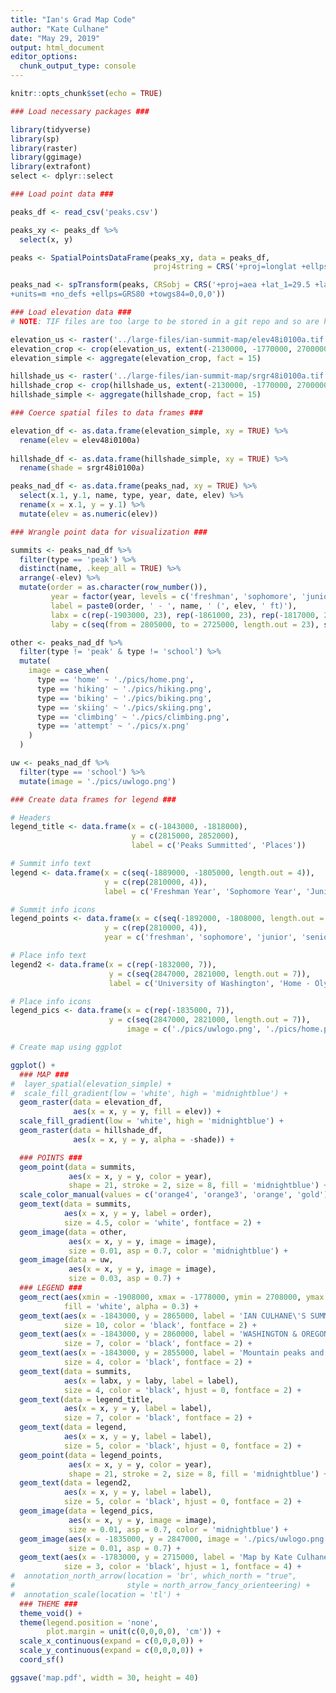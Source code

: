 ---
title: "Ian's Grad Map Code"
author: "Kate Culhane"
date: "May 29, 2019"
output: html_document
editor_options: 
  chunk_output_type: console
---

```{r setup, include=FALSE}
knitr::opts_chunk$set(echo = TRUE)
```


```{r load data}

### Load necessary packages ###

library(tidyverse)
library(sp)
library(raster)
library(ggimage)
library(extrafont)
select <- dplyr::select

### Load point data ###

peaks_df <- read_csv('peaks.csv')

peaks_xy <- peaks_df %>% 
  select(x, y)

peaks <- SpatialPointsDataFrame(peaks_xy, data = peaks_df,
                                proj4string = CRS('+proj=longlat +ellps=WGS84 +datum=WGS84 +no_defs'))

peaks_nad <- spTransform(peaks, CRSobj = CRS('+proj=aea +lat_1=29.5 +lat_2=45.5 +lat_0=23 +lon_0=-96 +x_0=0 +y_0=0 +datum=NAD83
+units=m +no_defs +ellps=GRS80 +towgs84=0,0,0'))

### Load elevation data ###
# NOTE: TIF files are too large to be stored in a git repo and so are housed locally

elevation_us <- raster('../large-files/ian-summit-map/elev48i0100a.tif') # elevation data from https://nationalmap.gov/small_scale/index.html
elevation_crop <- crop(elevation_us, extent(-2130000, -1770000, 2700000, 3180000))
elevation_simple <- aggregate(elevation_crop, fact = 15)

hillshade_us <- raster('../large-files/ian-summit-map/srgr48i0100a.tif') # hillshade data from https://nationalmap.gov/small_scale/index.html
hillshade_crop <- crop(hillshade_us, extent(-2130000, -1770000, 2700000, 3180000))
hillshade_simple <- aggregate(hillshade_crop, fact = 15)

```

```{r spatial data frames}

### Coerce spatial files to data frames ###

elevation_df <- as.data.frame(elevation_simple, xy = TRUE) %>% 
  rename(elev = elev48i0100a)
  
hillshade_df <- as.data.frame(hillshade_simple, xy = TRUE) %>%
  rename(shade = srgr48i0100a)

peaks_nad_df <- as.data.frame(peaks_nad, xy = TRUE) %>% 
  select(x.1, y.1, name, type, year, date, elev) %>% 
  rename(x = x.1, y = y.1) %>% 
  mutate(elev = as.numeric(elev))

```

```{r point and legend data frames}

### Wrangle point data for visualization ###

summits <- peaks_nad_df %>% 
  filter(type == 'peak') %>% 
  distinct(name, .keep_all = TRUE) %>% 
  arrange(-elev) %>% 
  mutate(order = as.character(row_number()),
         year = factor(year, levels = c('freshman', 'sophomore', 'junior', 'senior')),
         label = paste0(order, ' - ', name, ' (', elev, ' ft)'),
         labx = c(rep(-1903000, 23), rep(-1861000, 23), rep(-1817000, 23)),
         laby = c(seq(from = 2805000, to = 2725000, length.out = 23), seq(from = 2805000, to = 2725000, length.out = 23), seq(from = 2805000, to = 2725000, length.out = 23)))

other <- peaks_nad_df %>% 
  filter(type != 'peak' & type != 'school') %>% 
  mutate(
    image = case_when(
      type == 'home' ~ './pics/home.png',
      type == 'hiking' ~ './pics/hiking.png',
      type == 'biking' ~ './pics/biking.png',
      type == 'skiing' ~ './pics/skiing.png',
      type == 'climbing' ~ './pics/climbing.png',
      type == 'attempt' ~ './pics/x.png'
    )
  )

uw <- peaks_nad_df %>% 
  filter(type == 'school') %>% 
  mutate(image = './pics/uwlogo.png')

### Create data frames for legend ###

# Headers
legend_title <- data.frame(x = c(-1843000, -1818000),
                           y = c(2815000, 2852000),
                           label = c('Peaks Summitted', 'Places'))

# Summit info text
legend <- data.frame(x = c(seq(-1889000, -1805000, length.out = 4)),
                     y = c(rep(2810000, 4)),
                     label = c('Freshman Year', 'Sophomore Year', 'Junior Year', 'Senior Year'))

# Summit info icons
legend_points <- data.frame(x = c(seq(-1892000, -1808000, length.out = 4)),
                     y = c(rep(2810000, 4)),
                     year = c('freshman', 'sophomore', 'junior', 'senior'))

# Place info text
legend2 <- data.frame(x = c(rep(-1832000, 7)),
                      y = c(seq(2847000, 2821000, length.out = 7)),
                      label = c('University of Washington', 'Home - Olympia', 'Hiking or Backpacking Trips', 'Sport Climbing', 'Alpine Skiing', 'Mountain Biking', 'Attempted Summit'))

# Place info icons
legend_pics <- data.frame(x = c(rep(-1835000, 7)),
                      y = c(seq(2847000, 2821000, length.out = 7)),
                          image = c('./pics/uwlogo.png', './pics/home.png', './pics/hiking.png', './pics/climbing.png', './pics/skiing.png', './pics/biking.png', './pics/x.png'))

```

```{r map}

# Create map using ggplot

ggplot() +
  ### MAP ###
#  layer_spatial(elevation_simple) +
#  scale_fill_gradient(low = 'white', high = 'midnightblue') +
  geom_raster(data = elevation_df,
              aes(x = x, y = y, fill = elev)) +
  scale_fill_gradient(low = 'white', high = 'midnightblue') +
  geom_raster(data = hillshade_df,
              aes(x = x, y = y, alpha = -shade)) +

  ### POINTS ###
  geom_point(data = summits,
             aes(x = x, y = y, color = year),
             shape = 21, stroke = 2, size = 8, fill = 'midnightblue') + 
  scale_color_manual(values = c('orange4', 'orange3', 'orange', 'gold')) +
  geom_text(data = summits,
            aes(x = x, y = y, label = order),
            size = 4.5, color = 'white', fontface = 2) +
  geom_image(data = other,
             aes(x = x, y = y, image = image),
             size = 0.01, asp = 0.7, color = 'midnightblue') +
  geom_image(data = uw,
             aes(x = x, y = y, image = image),
             size = 0.03, asp = 0.7) +
  ### LEGEND ###
  geom_rect(aes(xmin = -1908000, xmax = -1778000, ymin = 2708000, ymax = 2872000),
            fill = 'white', alpha = 0.3) +
  geom_text(aes(x = -1843000, y = 2865000, label = 'IAN CULHANE\'S SUMMITS, 2015-2019'),
            size = 10, color = 'black', fontface = 2) +
  geom_text(aes(x = -1843000, y = 2860000, label = 'WASHINGTON & OREGON'),
            size = 7, color = 'black', fontface = 2) +
  geom_text(aes(x = -1843000, y = 2855000, label = 'Mountain peaks and other adventures and other asdf climbed by Ian Culhane during four years as an undergraduate at the University of Washington.'),
            size = 4, color = 'black', fontface = 2) +
  geom_text(data = summits,
            aes(x = labx, y = laby, label = label),
            size = 4, color = 'black', hjust = 0, fontface = 2) +
  geom_text(data = legend_title,
            aes(x = x, y = y, label = label),
            size = 7, color = 'black', fontface = 2) +
  geom_text(data = legend,
            aes(x = x, y = y, label = label),
            size = 5, color = 'black', hjust = 0, fontface = 2) +
  geom_point(data = legend_points,
             aes(x = x, y = y, color = year),
             shape = 21, stroke = 2, size = 8, fill = 'midnightblue') +
  geom_text(data = legend2,
            aes(x = x, y = y, label = label),
            size = 5, color = 'black', hjust = 0, fontface = 2) +
  geom_image(data = legend_pics,
             aes(x = x, y = y, image = image),
             size = 0.01, asp = 0.7, color = 'midnightblue') + 
  geom_image(aes(x = -1835000, y = 2847000, image = './pics/uwlogo.png'),
             size = 0.01, asp = 0.7) +
  geom_text(aes(x = -1783000, y = 2715000, label = 'Map by Kate Culhane, 2019.\nElevation data from the USGS 1997-2014 Edition of the National Atlas of the United States, Alber\'s projection, NAD83.\nCode at github.com/katekathrynkat/ian-summit-map.'),
            size = 3, color = 'black', hjust = 1, fontface = 4) +
#  annotation_north_arrow(location = 'br', which_north = "true",
#                         style = north_arrow_fancy_orienteering) +
#  annotation_scale(location = 'tl') +
  ### THEME ###
  theme_void() +
  theme(legend.position = 'none',
        plot.margin = unit(c(0,0,0,0), 'cm')) +
  scale_x_continuous(expand = c(0,0,0,0)) +
  scale_y_continuous(expand = c(0,0,0,0)) +
  coord_sf()

ggsave('map.pdf', width = 30, height = 40)

```

